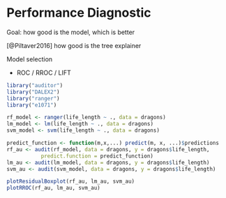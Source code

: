 # Performance Diagnostic {#modelComparisons}

Goal: how good is the model, which is better

[@Piltaver2016] how good is the tree explainer

Model selection

+ ROC / RROC / LIFT

```r
library("auditor")
library("DALEX2")
library("ranger")
library("e1071")

rf_model <- ranger(life_length ~ ., data = dragons)
lm_model <- lm(life_length ~ ., data = dragons)
svm_model <- svm(life_length ~ ., data = dragons)

predict_function <- function(m,x,...) predict(m, x, ...)$predictions
rf_au <- audit(rf_model, data = dragons, y = dragons$life_length,
           predict.function = predict_function)
lm_au <- audit(lm_model, data = dragons, y = dragons$life_length)
svm_au <- audit(svm_model, data = dragons, y = dragons$life_length)

plotResidualBoxplot(rf_au, lm_au, svm_au)
plotRROC(rf_au, lm_au, svm_au)
```

